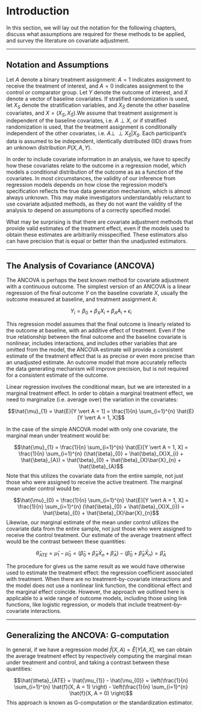 # Introduction {#intro}

In this section, we will lay out the notation for the following chapters, discuss what assumptions are required for these methods to be applied, and survey the literature on covariate adjustment.




--------------------------------------------------------------------------------




## Notation and Assumptions

Let $A$ denote a binary treatment assignment: $A = 1$ indicates assignment to receive the treatment of interest, and $A = 0$ indicates assignment to the control or comparator group. Let $Y$ denote the outcome of interest, and $X$ denote a vector of baseline covariates. If stratified randomization is used, let $X_{S}$ denote the stratification variables, and $X_{\bar{S}}$ denote the other baseline covariates, and $X = (X_{S}, X_{\bar{S}})$.We assume that treatment assignment is independent of the baseline covariates, i.e. $A \perp X$, or if stratified randomization is used, that the treatment assignment is conditionally independent of the other covariates, i.e. $A \perp\!\!\!\perp X_{\bar{S}} \vert X_{S}$. Each participant's data is assumed to be independent, identically distributed (IID) draws from an unknown distribution $P(X, A, Y)$.

In order to include covariate information in an analysis, we have to specify how these covariates relate to the outcome in a regression model, which models a conditional distribution of the outcome as as a function of the covariates. In most circumstances, the validity of our inference from regression models depends on how close the regression model's specification reflects the true data generation mechanism, which is almost always unknown. This may make investigators understandably reluctant to use covariate adjusted methods, as they do not want the validity of the analysis to depend on assumptions of a correctly specified model.

What may be surprising is that there are covariate adjustment methods that provide valid estimates of the treatment effect, even if the models used to obtain these estimates are arbitrarily misspecified. These estimators also can have precision that is equal or better than the unadjusted estimators.




--------------------------------------------------------------------------------





## The Analysis of Covariance (ANCOVA)


The ANCOVA is perhaps the best known method for covariate adjustment with a continuous outcome. The simplest version of an ANCOVA is a linear regression of the final outcome $Y$ on the baseline covariate $X$, usually the outcome measured at baseline, and treatment assignment $A$:

$$Y_{i} = \beta_{0} + \beta_{X}X_{i} + \beta_{A}A_{i} + \epsilon_{i}$$

This regression model assumes that the final outcome is linearly related to the outcome at baseline, with an additive effect of treatment. Even if the true relationship between the final outcome and the baseline covariate is nonlinear, includes interactions, and includes other variables that are omitted from the model, the ANCOVA estimate will provide a consistent estimate of the treatment effect that is as precise or even more precise than an unadjusted estimate. An outcome model that more accurately reflects the data generating mechanism will improve precision, but is not required for a consistent estimate of the outcome.

Linear regression involves the conditional mean, but we are interested in a marginal treatment effect. In order to obtain a marginal treatment effect, we need to marginalize (i.e. average over) the variation in the covariates:

$$\hat{\mu}_{1} = \hat{E}[Y \vert A = 1] = \frac{1}{n} \sum_{i=1}^{n} \hat{E}[Y \vert A = 1, X]$$

In the case of the simple ANCOVA model with only one covariate, the marginal mean under treatment would be:

$$\hat{\mu}_{1} = \frac{1}{n} \sum_{i=1}^{n} \hat{E}[Y \vert A = 1, X] = \frac{1}{n} \sum_{i=1}^{n} (\hat{\beta}_{0} + \hat{\beta}_{X}X_{i} + \hat{\beta}_{A}) = \hat{\beta}_{0} + \hat{\beta}_{X}\bar{X}_{n} + \hat{\beta}_{A}$$
Note that this utilizes the covariate data from the entire sample, not just those who were assigned to receive the active treatment. The marginal mean under control would be:

$$\hat{\mu}_{0} = \frac{1}{n} \sum_{i=1}^{n} \hat{E}[Y \vert A = 1, X] = \frac{1}{n} \sum_{i=1}^{n} (\hat{\beta}_{0} + \hat{\beta}_{X}X_{i}) = \hat{\beta}_{0} + \hat{\beta}_{X}\bar{X}_{n}$$
Likewise, our marginal estimate of the mean under control utilizes the covariate data from the entire sample, not just those who were assigned to receive the control treatment. Our estimate of the average treatment effect would be the contrast between these quantities:

$$\hat{\theta}_{ATE} = \hat{\mu}_{1} - \hat{\mu}_{0} = (\hat{\beta}_{0} + \hat{\beta}_{X}\bar{X}_{n} + \hat{\beta}_{A}) - (\hat{\beta}_{0} + \hat{\beta}_{X}\bar{X}_{n}) = \hat{\beta}_{A}$$

The procedure for gives us the same result as we would have otherwise used to estimate the treatment effect: the regression coefficient associated with treatment. When there are no treatment-by-covariate interactions and the model does not use a nonlinear link function, the conditional effect and the marginal effect coincide. However, the approach we outlined here is applicable to a wide range of outcome models, including those using link functions, like logistic regression, or models that include treatment-by-covariate interactions.




--------------------------------------------------------------------------------




## Generalizing the ANCOVA: G-computation

In general, if we have a regression model $\hat{f}(X, A) = \hat{E}[Y \vert A, X]$, we can obtain the average treatment effect by respectively computing the marginal mean under treatment and control, and taking a contrast between these quantities:

$$\hat{\theta}_{ATE} = \hat{\mu_{1}} - \hat{\mu_{0}} = \left(\frac{1}{n} \sum_{i=1}^{n} \hat{f}(X, A = 1) \right) - \left(\frac{1}{n} \sum_{i=1}^{n} \hat{f}(X, A = 0) \right)$$
This approach is known as G-computation or the standardization estimator.



